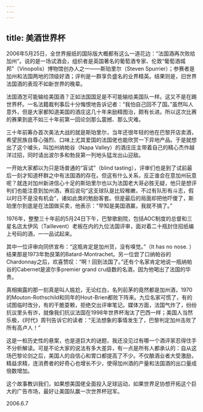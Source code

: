 ```yaml
---
---
---
```

title: 美酒世界杯
---




2006年5月25日，全世界报纸的国际版大概都有这么一道花边：“法国酒再次败给加州”。说的是一场试酒会，组织者是英国著名的葡萄酒专家、伦敦“葡萄酒城邦”（Vinopolis）博物馆创办人之一——斯珀里尔（Steven Spurrier）；参赛者是加州和法国两地的顶级好酒；评判是一群享负盛名的业界精英。结果则是，旧世界法国酒的表现不如新世界的晚辈。

法国酒怎可能输给美国酒？正如法国国足是不可能输给美国队一样。这又不是在踢世界杯。一名法籍裁判事后十分悔恨地告诉记者：“我怕自己回不了国。”虽然叫人意外，但是大家都知道美国的酒庄这几十年来励精图治，颇有长进。所以这次比赛的赛果到底不如三十年前第一回论剑那么震撼、那么灾难。

三十年前筹办首次美法大战的就是斯珀里尔，当年还很年轻的他在巴黎开店卖酒，希望民族自尊心强烈、口味上尤其爱国的法国佬也能欣赏一下异地产品。于是就想出了这个噱头，叫加州纳帕谷（Napa Valley）的酒庄庄主带着自己的精心杰作越洋过招，同时请出波尔多和勃艮第一列地头猛龙出山迎敌。

一开始大家都以为只是场普通的“盲试”（blind tasting），评审们也是到了试前最后一刻才知道杯群之中有法国酒的存在。但这有什么关系，反正谁会在意加州玩意呢？就连对加州新进信心十足的斯珀里尔也以为法国老大哥必胜无疑，他只是想评判们也能注意到加州酒，赛后说句“这支球队是比较稚嫩，不过有队形有斗志，假以时日不是没有机会”，诸如此类的勉励客套。但是最后的局面却把他吓傻了，斯珀里尔到底是在法国做买卖，他表示：“早知是美国酒赢，我就不搞了。”

1976年，整整三十年前的5月24日下午，巴黎歌剧院，包括AOC制度的总督和三星名店太伊风（Taillevent）老板在内的九位法国评审，面对着二十瓶封住招纸编上号码的酒，一一品试起来。

其中一位评审向同侪宣布：“这瓶肯定是加州货，没有嗅觉。”（It has no nose. ）结果那是1973年勃艮第的Batard-Montrachet。另一位尝了口纳帕谷的Chardonnay之后，欢喜赞叹：“啊！回到法国了。”还有个名家肯定地说一瓶纳帕谷的Cabernet是波尔多premier grand cru级数的名酒，因为他喝出了法国的华贵。

真相揭露的那一刻真是叫人尴尬，无论红白，名列前茅的竟然都是加州酒，1970的Mouton-Rothschild和同年的Hout-Brien都败下阵来。九位名家可慌了，有的试图临时改分，有的干脆耍赖，拒绝交出评审笔记。媒体方面，法国气炸了，纷纷抗议里头有诈，就像我们抗议法国在1998年世界杯淘汰了巴西一样；美国人当然乐极，《时代》周刊告诉它的读者：“无法想象的事情发生了，巴黎判定加州击败了所有高卢人！”

这是一桩历史性的悬案，也是道巨大的谜题，我还没见过有哪一个酒评家忍得住手不分析解读。可是不论大家的说法有多大差异，有一点是所有人都承认的：自从这场巴黎论剑之后，美国人的自信心和胃口都提高了不少。不仅酿酒业者大受激励，精益求精，连消费者的好奇心也增长不少，使得加州酒的产量和法国酒的出口量成倍数增加。

这个故事教训我们，如果想美国佬全面投入足球运动，如果世界足协想开拓这个巨大的广告市场，最好让美国队赢一次世界杯冠军。





2006.6.7